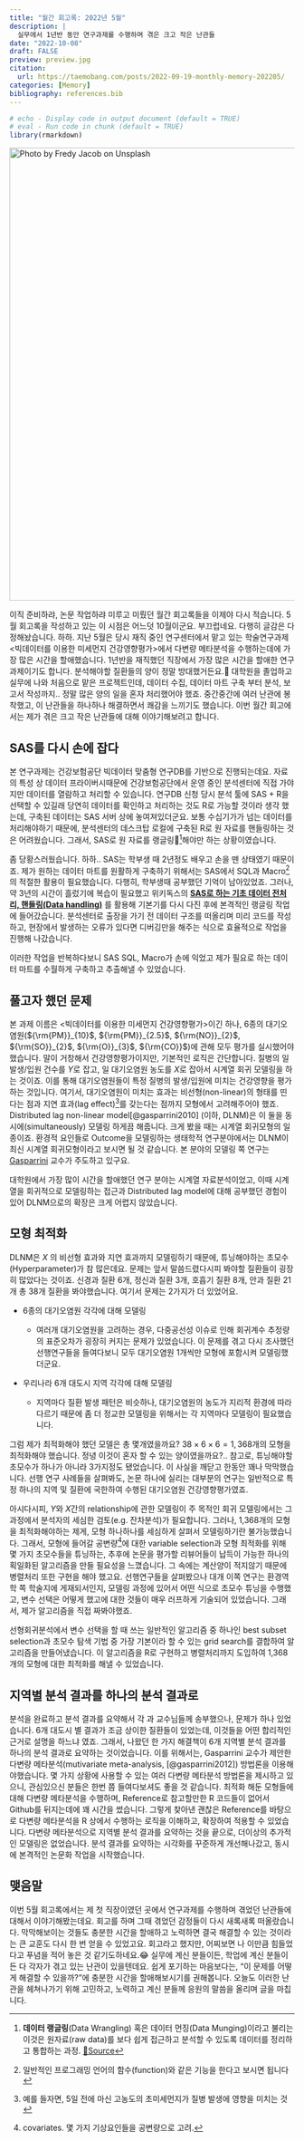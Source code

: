 ```yaml
---
title: "월간 회고록: 2022년 5월"
description: |
  실무에서 1년반 동안 연구과제를 수행하며 겪은 크고 작은 난관들
date: "2022-10-08"
draft: FALSE
preview: preview.jpg
citation:
  url: https://taemobang.com/posts/2022-09-19-monthly-memory-202205/
categories: [Memory]
bibliography: references.bib
---
```


```r
# echo - Display code in output document (default = TRUE)
# eval - Run code in chunk (default = TRUE)
library(rmarkdown)
```

[![Photo by Fredy Jacob on Unsplash](preview.jpg){width="800"}](https://unsplash.com/photos/t0SlmanfFcg?utm_source=unsplash&utm_medium=referral&utm_content=creditShareLink)

이직 준비하랴, 논문 작업하랴 미루고 미뤘던 월간 회고록들을 이제야 다시 적습니다. 5월 회고록을 작성하고 있는 이 시점은 어느덧 10월이군요. 부끄럽네요. 다행히 글감은 다 정해놨습니다. 하하. 지난 5월은 당시 재직 중인 연구센터에서 맡고 있는 학술연구과제 \<빅데이터를 이용한 미세먼지 건강영향평가\>에서 다변량 메타분석을 수행하는데에 가장 많은 시간을 할애했습니다. 1년반을 재직했던 직장에서 가장 많은 시간을 할애한 연구과제이기도 합니다. 분석해야할 질환들의 양이 정말 방대했거든요.🤯 대학원을 졸업하고 실무에 나와 처음으로 맡은 프로젝트인데, 데이터 수집, 데이터 마트 구축 부터 분석, 보고서 작성까지.. 정말 많은 양의 일을 혼자 처리했어야 했죠. 중간중간에 여러 난관에 봉착했고, 이 난관들을 하나하나 해결하면서 쾌감을 느끼기도 했습니다. 이번 월간 회고에서는 제가 겪은 크고 작은 난관들에 대해 이야기해보려고 합니다.

## SAS를 다시 손에 잡다

본 연구과제는 건강보험공단 빅데이터 맞춤형 연구DB를 기반으로 진행되는데요. 자료의 특성 상 데이터 프라이버시때문에 건강보험공단에서 운영 중인 분석센터에 직접 가야지만 데이터를 열람하고 처리할 수 있습니다. 연구DB 신청 당시 분석 툴에 SAS + R을 선택할 수 있길래 당연히 데이터를 확인하고 처리하는 것도 R로 가능할 것이라 생각 했는데, 구축된 데이터는 SAS 서버 상에 놓여져있더군요. 보통 수십기가가 넘는 데이터를 처리해야하기 때문에, 분석센터의 데스크탑 로컬에 구축된 R로 원 자료를 핸들링하는 것은 어려웠습니다. 그래서, SAS로 원 자료를 랭글링[^1]해야만 하는 상황이였습니다.

[^1]: **데이터 랭글링**(Data Wrangling) 혹은 데이터 먼징(Data Munging)이라고 불리는 이것은 원자료(raw data)를 보다 쉽게 접근하고 분석할 수 있도록 데이터를 정리하고 통합하는 과정. [🔗Source](https://ko.wikipedia.org/wiki/데이터_랭글링)

좀 당황스러웠습니다. 하하.. SAS는 학부생 때 2년정도 배우고 손을 뗀 상태였기 때문이죠. 제가 원하는 데이터 마트를 원활하게 구축하기 위해서는 SAS에서 SQL과 Macro[^2]의 적절한 활용이 필요했습니다. 다행히, 학부생때 공부했던 기억이 남아있었죠. 그러나, 약 3년의 시간이 흘렀기에 복습이 필요했고 위키독스의 [**SAS로 하는 기초 데이터 전처리, 핸들링(Data handling)**](https://wikidocs.net/book/2678) 를 활용해 기본기를 다시 다진 후에 본격적인 랭글링 작업에 들어갔습니다. 분석센터로 출장을 가기 전 데이터 구조를 떠올리며 미리 코드를 작성하고, 현장에서 발생하는 오류가 있다면 디버깅만을 해주는 식으로 효율적으로 작업을 진행해 나갔습니다.

[^2]: 일반적인 프로그래밍 언어의 함수(function)와 같은 기능을 한다고 보시면 됩니다

이러한 작업을 반복하다보니 SAS SQL, Macro가 손에 익었고 제가 필요로 하는 데이터 마트를 수월하게 구축하고 추출해낼 수 있었습니다.

## 풀고자 했던 문제

본 과제 이름은 \<빅데이터를 이용한 미세먼지 건강영향평가\>이긴 하나, 6종의 대기오염원(${\rm{PM}}_{10}$, ${\rm{PM}}_{2.5}$, ${\rm{NO}}_{2}$, ${\rm{SO}}_{2}$, ${\rm{O}}_{3}$, ${\rm{CO}}$)에 관해 모두 평가를 실시했어야 했습니다. 말이 거창해서 건강영향평가이지만, 기본적인 로직은 간단합니다. 질병의 일 발생/입원 건수를 $Y$로 잡고, 일 대기오염원 농도를 $X$로 잡아서 시계열 회귀 모델링을 하는 것이죠. 이를 통해 대기오염원들이 특정 질병의 발생/입원에 미치는 건강영향을 평가하는 것입니다. 여기서, 대기오염원이 미치는 효과는 비선형(non-linear)의 형태를 띤다는 점과 지연 효과(lag effect)[^3]를 갖는다는 점까지 모형에서 고려해주어야 했죠. Distributed lag non-linear model[@gasparrini2010] (이하, DLNM)은 이 둘을 동시에(simultaneously) 모델링 하게끔 해줍니다. 크게 봤을 때는 시계열 회귀모형의 일종이죠. 환경적 요인들로 Outcome을 모델링하는 생태학적 연구분야에서는 DLNM이 최신 시계열 회귀모형이라고 보시면 될 것 같습니다. 본 분야의 모델링 쪽 연구는 [Gasparrini](http://www.ag-myresearch.com) 교수가 주도하고 있구요.

[^3]: 예를 들자면, 5일 전에 마신 고농도의 초미세먼지가 질병 발생에 영향을 미치는 것

대학원에서 가장 많이 시간을 할애했던 연구 분야는 시계열 자료분석이었고, 이때 시계열을 회귀적으로 모델링하는 접근과 Distributed lag model에 대해 공부했던 경험이 있어 DLNM으로의 확장은 크게 어렵지 않았습니다.

## 모형 최적화

DLNM은 $X$ 의 비선형 효과와 지연 효과까지 모델링하기 때문에, 튜닝해야하는 초모수(Hyperparameter)가 참 많은데요. 문제는 앞서 말씀드렸다시피 봐야할 질환들이 굉장히 많았다는 것이죠. 신경과 질환 6개, 정신과 질환 3개, 호흡기 질환 8개, 안과 질환 21개 총 38개 질환을 봐야했습니다. 여기서 문제는 2가지가 더 있었어요.

-   6종의 대기오염원 각각에 대해 모델링

    -   여러개 대기오염원을 고려하는 경우, 다중공선성 이슈로 인해 회귀계수 추정량의 표준오차가 굉장히 커지는 문제가 있었습니다. 이 문제를 겪고 다시 조사했던 선행연구들을 들여다보니 모두 대기오염원 1개씩만 모형에 포함시켜 모델링했더군요.

-   우리나라 6개 대도시 지역 각각에 대해 모델링

    -   지역마다 질환 발생 패턴은 비슷하나, 대기오염원의 농도가 지리적 환경에 따라 다르기 때문에 좀 더 정교한 모델링을 위해서는 각 지역마다 모델링이 필요했습니다.

그럼 제가 최적화해야 했던 모델은 총 몇개였을까요? $38\times6\times6=1,368$개의 모형을 최적화해야 했습니다. 정녕 이것이 혼자 할 수 있는 양이였을까요?.. 참고로, 튜닝해야할 초모수가 하나가 아니라 3가지정도 됐었습니다. 이 사실을 깨닫고 한동안 꽤나 막막했습니다. 선행 연구 사례들을 살펴봐도, 논문 하나에 실리는 대부분의 연구는 일반적으로 특정 하나의 지역 및 질환에 국한하여 수행된 대기오염원 건강영향평가였죠.

아시다시피, $Y$와 $X$간의 relationship에 관한 모델링이 주 목적인 회귀 모델링에서는 그 과정에서 분석자의 세심한 검토(e.g. 잔차분석)가 필요합니다. 그러나, 1,368개의 모형을 최적화해야하는 제게, 모형 하나하나를 세심하게 살펴서 모델링하기란 불가능했습니다. 그래서, 모형에 들어갈 공변량[^4]에 대한 variable selection과 모형 최적화를 위해 몇 가지 초모수들을 튜닝하는, 추후에 논문을 평가할 리뷰어들이 납득이 가능한 하나의 획일화된 알고리즘을 만들 필요성을 느꼈습니다. 그 속에는 계산양이 적지않기 때문에 병렬처리 또한 구현을 해야 했고요. 선행연구들을 살펴봤으나 대개 이쪽 연구는 환경역학 쪽 학술지에 게재되서인지, 모델링 과정에 있어서 어떤 식으로 초모수 튜닝을 수행했고, 변수 선택은 어떻게 했고에 대한 것들이 매우 러프하게 기술되어 있었습니다. 그래서, 제가 알고리즘을 직접 짜봐야했죠.

[^4]: covariates. 몇 가지 기상요인들을 공변량으로 고려.

선형회귀분석에서 변수 선택을 할 때 쓰는 일반적인 알고리즘 중 하나인 best subset selection과 초모수 탐색 기법 중 가장 기본이라 할 수 있는 grid search를 결합하여 알고리즘을 만들어냈습니다. 이 알고리즘을 R로 구현하고 병렬처리까지 도입하여 1,368개의 모형에 대한 최적화를 해낼 수 있었습니다.

## 지역별 분석 결과를 하나의 분석 결과로

분석을 완료하고 분석 결과를 요약해서 각 과 교수님들께 송부했으나, 문제가 하나 있었습니다. 6개 대도시 별 결과가 조금 상이한 질환들이 있었는데, 이것들을 어떤 합리적인 근거로 설명을 하느냐 였죠. 그래서, 나왔던 한 가지 해결책이 6개 지역별 분석 결과를 하나의 분석 결과로 요약하는 것이었습니다. 이를 위해서는, Gasparrini 교수가 제안한 다변량 메타분석(mutivariate meta-analysis, [@gasparrini2012]) 방법론을 이용해야했습니다. 몇 가지 상황에 사용할 수 있는 여러 다변량 메타분석 방법론을 제시하고 있으니, 관심있으신 분들은 한번 쯤 들여다보셔도 좋을 것 같습니다. 최적화 해둔 모형들에 대해 다변량 메타분석을 수행하며, Reference로 참고할만한 R 코드들이 없어서 Github를 뒤지는데에 꽤 시간을 썼습니다. 그렇게 찾아낸 괜찮은 Reference를 바탕으로 다변량 메타분석을 R 상에서 수행하는 로직을 이해하고, 확장하여 적용할 수 있었습니다. 다변량 메타분석으로 지역별 분석 결과를 요약하는 것을 끝으로, 더이상의 추가적인 모델링은 없었습니다. 분석 결과를 요약하는 시각화를 꾸준하게 개선해나갔고, 동시에 본격적인 논문화 작업을 시작했습니다.

## 맺음말

이번 5월 회고록에서는 제 첫 직장이였던 곳에서 연구과제를 수행하며 겪었던 난관들에 대해서 이야기해봤는데요. 회고를 하며 그때 겪었던 감정들이 다시 새록새록 떠올랐습니다. 막막해보이는 것들도 충분한 시간을 할애하고 노력하면 결국 해결할 수 있는 것이라는 큰 교훈도 다시 한 번 얻을 수 있었고요. 회고라고 했지만, 어찌보면 나 이만큼 힘들었다고 푸념을 적어 놓은 것 같기도하네요.😂 실무에 계신 분들이든, 학업에 계신 분들이든 다 각자가 겪고 있는 난관이 있을텐데요. 쉽게 포기하는 마음보다는, "이 문제를 어떻게 해결할 수 있을까?"에 충분한 시간을 할애해보시기를 권해봅니다. 오늘도 이러한 난관을 헤쳐나가기 위해 고민하고, 노력하고 계신 분들께 응원의 말씀을 올리며 글을 마칩니다.
